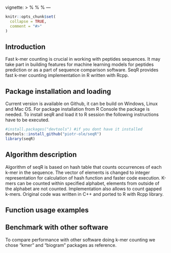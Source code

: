 vignette: >
  %\VignetteIndexEntry{vignette}
  %\VignetteEngine{knitr::rmarkdown}
  %\VignetteEncoding{UTF-8}
---

```r
knitr::opts_chunk$set(
  collapse = TRUE,
  comment = "#>"
)
```

## Introduction

Fast k-mer counting is crucial in working with peptides sequences. It may take part in building features for machine learning models for peptides prediction or as a part of sequence comparison software. SeqR provides fast k-mer counting implementation in R written with Rcpp.

## Package installation and loading

Current version is available on Github, it can be build on Windows, Linux and Mac OS. For package installation from R Console the \code{devtools} package is needed. To install seqR and load it to R session the following instructions have to be executed.

```r
#install.packages("devtools") #if you dont have it installed
devtools::install_github("piotr-ole/seqR")
library(seqR)
```

## Algorithm description

Algorithm of seqR is based on hash table that counts occurrences of each k-mer in the sequence. The vector of elements is changed to integer representation for calculation of hash function and faster code execution. K-mers can be counted within specified alphabet, elements from outside of the alphabet are not counted. Implementation also allows to count gapped k-mers. Original code was written in C++ and ported to R with Rcpp library.

## Function usage examples



## Benchmark with other software

To compare performance with other software doing k-mer counting we chose "kmer" and "biogram" packages as reference.